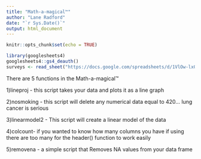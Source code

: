 ```yaml
---
title: "Math-a-magical™"
author: "Lane Radford"
date: "`r Sys.Date()`"
output: html_document
---
```


```r
knitr::opts_chunk$set(echo = TRUE)
```

```r
library(googlesheets4)
googlesheets4::gs4_deauth()
surveys <- read_sheet("https://docs.google.com/spreadsheets/d/1VlOw-lx0WSUFPmV2Q5vI69XbOL-1d-04K71k6sZ-nZQ/edit?usp=sharing")

```

There are 5 functions in the Math-a-magical™

1)lineproj - this script takes your data and plots it as a line graph

2)nosmoking - this script will delete any numerical data equal to 420... lung cancer is serious

3)linearmodel2 - This script will create a linear model of the data

4)colcount- if you wanted to know how many columns you have if using there are too many for the header() function to work easily

5)removena -  a simple script that Removes NA values from your data frame
